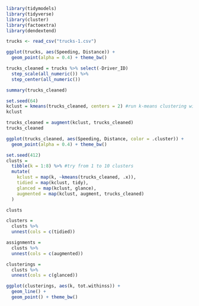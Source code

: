 ```r
library(tidymodels)
library(tidyverse)
library(cluster)
library(factoextra)
library(dendextend)
```

```r
trucks <- read_csv("trucks-1.csv")
```
```r
ggplot(trucks, aes(Speeding, Distance)) +
  geom_point(alpha = 0.4) + theme_bw()
```
```r
trucks_cleaned = trucks %>% select(-Driver_ID)
  step_scale(all_numeric()) %>%
  step_center(all_numeric()) 

summary(trucks_cleaned)
```

```r
set.seed(64)
kclust = kmeans(trucks_cleaned, centers = 2) #run k-means clustering with k = 3
kclust 
```
```r
trucks_cleaned = augment(kclust, trucks_cleaned)
trucks_cleaned
```
```r
ggplot(trucks_cleaned, aes(Speeding, Distance, color = .cluster)) +
  geom_point(alpha = 0.4) + theme_bw()
```
```r
set.seed(412)
clusts = 
  tibble(k = 1:8) %>% #try from 1 to 10 clusters
  mutate(
    kclust = map(k, ~kmeans(trucks_cleaned, .x)),
    tidied = map(kclust, tidy),
    glanced = map(kclust, glance),
    augmented = map(kclust, augment, trucks_cleaned)
  )

clusts
```
```r
clusters =
  clusts %>%
  unnest(cols = c(tidied))

assignments = 
  clusts %>% 
  unnest(cols = c(augmented))

clusterings = 
  clusts %>%
  unnest(cols = c(glanced))
```

```r
ggplot(clusterings, aes(k, tot.withinss)) +
  geom_line() +
  geom_point() + theme_bw()
```


